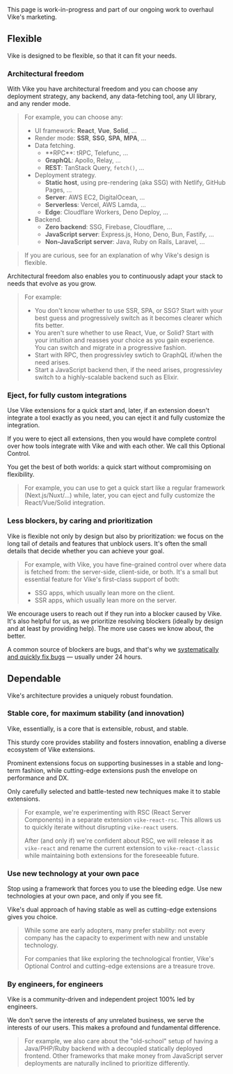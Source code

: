 
<Link href="#flexible" /><br/>
<Link href="#dependable" /><br/>

<Construction>This page is work-in-progress and part of our <Link href="/releases/2024-06#new-marketing">ongoing work to overhaul Vike's marketing</Link>.</Construction>


## Flexible

Vike is designed to be flexible, so that it can fit your needs.

### Architectural freedom

With Vike you have architectural freedom and you can choose any deployment strategy, any backend, any data-fetching tool, any UI library, and any render mode.

> For example, you can choose any:
> - UI framework: **React**, **Vue**, **Solid**, ...
> - Render mode: **SSR**, **SSG**, **SPA**, **MPA**, ...
> - Data fetching.
>   - <Link href="/RPC">**RPC**</Link>: tRPC, Telefunc, ...
>   - **GraphQL**: Apollo, Relay, ...
>   - **REST**: TanStack Query, `fetch()`, ...
> - Deployment strategy.
>   - **Static host**, using <Link href="/pre-rendering">pre-rendering (aka SSG)</Link> with Netlify, GitHub Pages, ...
>   - **Server**: AWS EC2, DigitalOcean, ...
>   - **Serverless**: Vercel, AWS Lamda, ...
>   - **Edge**: Cloudflare Workers, Deno Deploy, ...
> - Backend.
>   - **Zero backend**: SSG, Firebase, Cloudflare, ...
>   - **JavaScript server**: Express.js, Hono, Deno, Bun, Fastify, ...
>   - **Non-JavaScript server**: Java, Ruby on Rails, Laravel, ...

> If you are curious, see <Link href="/architecture" /> for an explanation of why Vike's design is flexible.

Architectural freedom also enables you to continuously adapt your stack to needs that evolve as you grow.

> For example:
> - You don't know whether to use SSR, SPA, or SSG? Start with your best guess and progressively switch as it becomes clearer which fits better.
> - You aren't sure whether to use React, Vue, or Solid? Start with your intuition and reasses your choice as you gain experience. You can switch and migrate <Link href="/config#powerful:~:text=different%20rendering%20strategies%20for%20the%20same%20app">in a progressive fashion</Link>.
> - Start with <Link href="/RPC">RPC</Link>, then progressivley swtich to GraphQL if/when the need arises.
> - Start a JavaScript backend then, if the need arises, progressivley switch to a highly-scalable backend such as Elixir.

### Eject, for fully custom integrations

Use <Link href="/extensions">Vike extensions</Link> for a quick start and, later, if an extension doesn't integrate a tool exactly as you need, you can eject it and fully customize the integration.

If you were to eject all extensions, then you would have complete control over how tools integrate with Vike and with each other. We call this <Link href="/optional-control">Optional Control</Link>.

You get the best of both worlds: a quick start without compromising on flexibility.

> For example, you can use <UiFrameworkExtension name /> to get a quick start like a regular framework (Next.js/Nuxt/...) while, later, you can eject and fully customize the React/Vue/Solid integration.

### Less blockers, by caring and prioritization

Vike is flexible not only by design but also by prioritization: we focus on the long tail of details and features that unblock users. It's often the small details that decide whether you can achieve your goal.

> For example, with Vike, you have <Link href="/data#environment">fine-grained control over where data is fetched from</Link>: the server-side, client-side, or both. It's a small but essential feature for Vike's first-class support of both:
> - <Link href="/pre-rendering">SSG</Link> apps, which usually lean more on the client.
> - SSR apps, which usually lean more on the server.

<Link href="/faq#i-can-t-achieve-what-i-want-can-i-get-help">We encourage users to reach out</Link> if they run into a blocker caused by Vike. It's also helpful for us, as we prioritize resolving blockers (ideally by design and at least by providing help). The more use cases we know about, the better.

A common source of blockers are bugs, and that's why we [systematically and quickly fix bugs](https://github.com/vikejs/vike/issues?q=label%3A%22bug+%3Aboom%3A%22+) &mdash; usually under 24 hours.


## Dependable

Vike's architecture provides a uniquely robust foundation.

### Stable core, for maximum stability (and innovation)

Vike, essentially, is a core that is extensible, robust, and stable.

This sturdy core provides stability and fosters innovation, enabling a diverse ecosystem of <Link href="/extensions">Vike extensions</Link>.

Prominent extensions focus on supporting businesses in a stable and long-term fashion, while cutting-edge extensions push the envelope on performance and DX.

Only carefully selected and battle-tested new techniques make it to stable extensions.

> For example, we're experimenting with RSC (React Server Components) in a separate extension `vike-react-rsc`. This allows us to quickly iterate without disrupting `vike-react` users.
>
> After (and only if) we're confident about RSC, we will release it as `vike-react` and rename the current extension to `vike-react-classic` while maintaining both extensions for the foreseeable future.

### Use new technology at your own pace

Stop using a framework that forces you to use the bleeding edge. Use new technologies at your own pace, and only if you see fit.

Vike's dual approach of having stable as well as cutting-edge extensions gives you choice.

> While some are early adopters, many prefer stability: not every company has the capacity to experiment with new and unstable technology.
>
> For companies that like exploring the technological frontier, Vike's <Link href="/optional-control">Optional Control</Link> and cutting-edge extensions are a treasure trove.

### By engineers, for engineers

Vike is a community-driven and independent project 100% led by engineers.

We don't serve the interests of any unrelated business, we serve the interests of our users. This makes a profound and fundamental difference.

> For example, we also care about the "old-school" setup of having a Java/PHP/Ruby backend with a decoupled statically deployed frontend. Other frameworks that make money from JavaScript server deployments are naturally inclined to prioritize differently.
